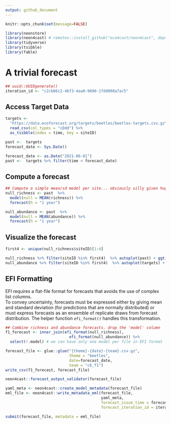 ```yaml
---
output: github_document
---
```



```r
knitr::opts_chunk$set(message=FALSE)
```

```r
library(neonstore)
library(neon4cast) # remotes::install_github("eco4cast/neon4cast", dep=TRUE)
library(tidyverse)
library(tsibble)
library(fable)
```

# A trivial forecast


```r
## uuid::UUIDgenerate()
iteration_id <- "c2cb06c2-4bf3-4aa0-9690-1fdd098a7ac5"
```

## Access Target Data

```r
targets <-
  "https://data.ecoforecast.org/targets/beetles/beetles-targets.csv.gz" %>% 
  read_csv(col_types = "cDdd") %>% 
  as_tsibble(index = time, key = siteID)
```


```r
past <-  targets
forecast_date <- Sys.Date() 

forecast_date <- as.Date("2021-06-01")
past <-  targets %>% filter(time < forecast_date)
```

## Compute a forecast

```r
## Compute a simple mean/sd model per site... obviously silly given huge seasonal aspect
null_richness <- past  %>% 
  model(null = MEAN(richness)) %>%
  forecast(h = "1 year")

null_abundance <- past  %>%
  model(null = MEAN(abundance)) %>%
  forecast(h = "1 year")
```


## Visualize the forecast

```r
first4 <- unique(null_richness$siteID)[1:4]

null_richness %>% filter(siteID %in% first4)  %>% autoplot(past) + ggtitle("richness")
null_abundance %>% filter(siteID %in% first4)  %>% autoplot(targets) + ggtitle("abundance")
```

## EFI Formatting

EFI requires a flat-file format for forecasts that avoids the use of complex list columns.  
To convey uncertainty, forecasts must be expressed either by giving mean and standard deviation (for predictions that are normally distributed) or must express forecasts as an ensemble of replicate draws from forecast distribution.
The helper function `efi_format()` handles this transformation.

```r
## Combine richness and abundance forecasts. drop the 'model' column
f1_forecast <- inner_join(efi_format(null_richness), 
                            efi_format(null_abundance)) %>%
  select(!.model) # we can have only one model per file in EFI format
```

```r
forecast_file <- glue::glue("{theme}-{date}-{team}.csv.gz",
                            theme = "beetles", 
                            date=forecast_date,
                            team = "cb_f1")
write_csv(f1_forecast, forecast_file)
```


```r
neon4cast::forecast_output_validator(forecast_file)
```


```r
yaml_meta <- neon4cast::create_model_metadata(forecast_file)
eml_file <- neon4cast::write_metadata_eml(forecast_file, 
                                          yaml_meta, 
                                          forecast_issue_time = forecast_date, 
                                          forecast_iteration_id = iteration_id)

```


```r
submit(forecast_file, metadata = eml_file)
```
